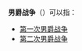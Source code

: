 '''男爵战争'''（{{lang-en|Barons' War}}）可以指：
*[[第一次男爵战争|第一次男爵战争]]
*[[第二次男爵战争|第二次男爵战争]]

{{aimai|cat=四字消歧义}}